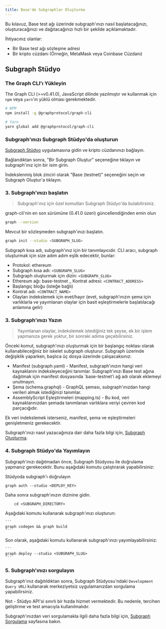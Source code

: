 ```yaml
---
title: Base'de Subgraphlar Oluşturma
---
```


Bu kılavuz, Base test ağı üzerinde subgraph'ınızı nasıl başlatacağınızı, oluşturacağınızı ve dağıtacağınızı hızlı bir şekilde açıklamaktadır.

İhtiyacınız olanlar:

-   Bir Base test ağı sözleşme adresi
-   Bir kripto cüzdanı (Örneğin, MetaMask veya Coinbase Cüzdanı)

## Subgraph Stüdyo

### The Graph CLI'ı Yükleyin

The Graph CLI (>=v0.41.0), JavaScript dilinde yazılmıştır ve kullanmak için `npm` veya `yarn`'ın yüklü olması gerekmektedir.

```sh
# NPM
npm install -g @graphprotocol/graph-cli

# Yarn
yarn global add @graphprotocol/graph-cli
```

### Subgraph'ınızı Subgraph Stüdyo'da oluşturun

[Subgraph Stüdyo](https://thegraph.com/studio/) uygulamasına gidin ve kripto cüzdanınızı bağlayın.

Bağlandıktan sonra, "Bir Subgraph Oluştur" seçeneğine tıklayın ve subgraph'ınız için bir isim girin.

İndekslenmiş blok zinciri olarak "Base (testnet)" seçeneğini seçin ve Subgraph Oluştur'a tıklayın.

### 3.  Subgraph'ınızı başlatın

> Subgraph'ınız için özel komutları Subgraph Stüdyo'da bulabilirsiniz.

graph-cli'nin en son sürümüne (0.41.0 üzeri) güncellendiğinden emin olun

```sh
graph --version
```

Mevcut bir sözleşmeden subgraph'ınızı başlatın.

```sh
graph init --studio <SUBGRAPH_SLUG>
```

Subgraph kısa adı, subgraph'ınız için bir tanımlayıcıdır. CLI aracı, subgraph oluşturmak için size adım adım eşlik edecektir, bunlar:

-   Protokol: ethereum
-   Subgraph kısa adı: `<SUBGRAPH_SLUG>`
-   Subgraph oluşturmak için dizin: `<SUBGRAPH_SLUG>`
-   Ethereum ağı: base-testnet \_ Kontrat adresi: `<CONTRACT_ADDRESS>`
-   Başlangıç bloğu (isteğe bağlı)
-   Kontrat adı: `<CONTRACT_NAME>`
-   Olayları indekslemek için evet/hayır (evet, subgraph'ınızın şema için varlıklarla ve yayımlanan olaylar için basit eşleştirmelerle başlatılacağı anlamına gelir)

### 3.  Subgraph'ınızı Yazın

> Yayımlanan olaylar, indekslemek istediğiniz tek şeyse, ek bir işlem yapmanıza gerek yoktur, bir sonraki adıma geçebilirsiniz.

Önceki komut, subgraph'ınızı oluşturmak için bir başlangıç noktası olarak kullanabileceğiniz bir iskelet subgraph oluşturur. Subgraph üzerinde değişiklik yaparken, başlıca üç dosya üzerinde çalışacaksınız:

-   Manifest (subgraph.yaml) - Manifest, subgraph'ınızın hangi veri kaynaklarını indeksleyeceğini tanımlar. Subgraph'ınızı Base test ağına dağıtmak için manifest dosyasında \`base-testnet'i ağ adı olarak eklemeyi unutmayın.
-   Şema (schema.graphql) - GraphQL şeması, subgraph'ınızdan hangi verileri almak istediğinizi tanımlar.
-   AssemblyScript Eşleştirmeleri (mapping.ts) - Bu kod, veri kaynaklarınızdan şemada tanımlanan varlıklara veriyi çeviren kod parçacığıdır.

Ek veri indekslemek isterseniz, manifest, şema ve eşleştirmeleri genişletmeniz gerekecektir.

Subgraph'ınızı nasıl yazacağınıza dair daha fazla bilgi için, [Subgraph Oluşturma](/developing/creating-a-subgraph).

### 4.  Subgraph Stüdyo'da Yayımlayın

Subgraph'ınızı dağıtmadan önce, Subgraph Stüdyosu ile doğrulama yapmanız gerekecektir. Bunu aşağıdaki komutu çalıştırarak yapabilirsiniz:

Stüdyoda subgraph'ı doğrulayın

```
graph auth --studio <DEPLOY_KEY>
```

Daha sonra subgraph'ınızın dizinine gidin.

```
    cd <SUBGRAPH_DIRECTORY>
```

Aşağıdaki komutu kullanarak subgraph'ınızı oluşturun:

````
```
graph codegen && graph build
```
````

Son olarak, aşağıdaki komutu kullanarak subgraph'ınızı yayımlayabilirsiniz:

````
```
graph deploy --studio <SUBGRAPH_SLUG>
```
````

### 5.  Subgraph'ınızı sorgulayın

Subgraph'ınız dağıtıldıktan sonra, Subgraph Stüdyosu'ndaki `Development Query URL`i kullanarak merkeziyetsiz uygulamanızdan sorgulama yapabilirsiniz.

Not - Stüdyo API'si sınırlı bir hızda hizmet vermektedir. Bu nedenle, tercihen geliştirme ve test amacıyla kullanılmalıdır.

Subgraph'ınızdan veri sorgulamakla ilgili daha fazla bilgi için, [Subgraph Sorgulama](/querying/querying-the-graph) sayfasına bakın.
